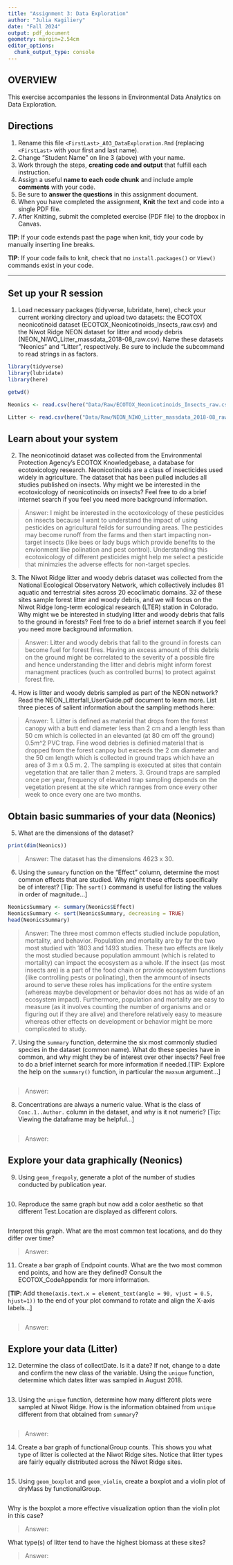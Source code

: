 ```yaml
---
title: "Assignment 3: Data Exploration"
author: "Julia Kagiliery"
date: "Fall 2024"
output: pdf_document
geometry: margin=2.54cm
editor_options: 
  chunk_output_type: console
---
```


## OVERVIEW

This exercise accompanies the lessons in Environmental Data Analytics on Data Exploration.

## Directions

1.  Rename this file `<FirstLast>_A03_DataExploration.Rmd` (replacing `<FirstLast>` with your first and last name).
2.  Change "Student Name" on line 3 (above) with your name.
3.  Work through the steps, **creating code and output** that fulfill each instruction. 
4.  Assign a useful **name to each code chunk** and include ample **comments** with your code.
5.  Be sure to **answer the questions** in this assignment document.
6.  When you have completed the assignment, **Knit** the text and code into a single PDF file.
7.  After Knitting, submit the completed exercise (PDF file) to the dropbox in Canvas.

**TIP**: If your code extends past the page when knit, tidy your code by manually inserting line breaks.

**TIP**: If your code fails to knit, check that no `install.packages()` or `View()` commands exist in your code. 

---

## Set up your R session

1.  Load necessary packages (tidyverse, lubridate, here), check your current working directory and upload two datasets: the ECOTOX neonicotinoid dataset (ECOTOX_Neonicotinoids_Insects_raw.csv) and the Niwot Ridge NEON dataset for litter and woody debris (NEON_NIWO_Litter_massdata_2018-08_raw.csv). Name these datasets "Neonics" and "Litter", respectively. Be sure to include the subcommand to read strings in as factors.

```r
library(tidyverse)
library(lubridate)
library(here)

getwd()

Neonics <- read.csv(here("Data/Raw/ECOTOX_Neonicotinoids_Insects_raw.csv"), stringsAsFactors = TRUE)

Litter <- read.csv(here("Data/Raw/NEON_NIWO_Litter_massdata_2018-08_raw.csv"), stringsAsFactors = TRUE)

```

## Learn about your system

2.  The neonicotinoid dataset was collected from the Environmental Protection Agency's ECOTOX Knowledgebase, a database for ecotoxicology research. Neonicotinoids are a class of insecticides used widely in agriculture. The dataset that has been pulled includes all studies published on insects. Why might we be interested in the ecotoxicology of neonicotinoids on insects? Feel free to do a brief internet search if you feel you need more background information.

> Answer: I might be interested in the ecotoxicology of these pesticides on insects because I want to understand the impact of using pesticides on agricultural feilds for surrounding areas. The pesticides may become runoff from the farms and then start impacting non-target insects (like bees or lady bugs which provide benefits to the envionment like polination and pest control). Understanding this ecotoxicology of different pesticides might help me select a pesticide that minimzies the adverse effects for non-target species.    

3.  The Niwot Ridge litter and woody debris dataset was collected from the National Ecological Observatory Network, which collectively includes 81 aquatic and terrestrial sites across 20 ecoclimatic domains. 32 of these sites sample forest litter and woody debris, and we will focus on the Niwot Ridge long-term ecological research (LTER) station in Colorado. Why might we be interested in studying litter and woody debris that falls to the ground in forests? Feel free to do a brief internet search if you feel you need more background information.

> Answer: Litter and woody debris that fall to the ground in forests can become fuel for forest fires. Having an excess amount of this debris on the ground might be correlated to the severity of a possible fire and hence understanding the litter and debris might inform forest managment practices (such as controlled burns) to protect against forest fire.   

4.  How is litter and woody debris sampled as part of the NEON network? Read the NEON_Litterfall_UserGuide.pdf document to learn more. List three pieces of salient information about the sampling methods here:

> Answer: 
 1. Litter is defined as material that drops from the forest canopy with a butt end diameter less than 2 cm and a length less than 50 cm which is collected in an elevanted (at 80 cm off the ground) 0.5m^2 PVC trap. Fine wood debries is definied material that is dropped from the forest canpoy but exceeds the 2 cm diameter and the 50 cm length which is collected in ground traps which have an area of 3 m x 0.5 m. 
 2. The sampling is executed at sites that contain vegetation that are taller than 2 meters. 
 3. Ground traps are sampled once per year, frequency of elevated trap sampling depends on the vegetation present at the site which rannges from once every other week to once every one are two months. 

## Obtain basic summaries of your data (Neonics)

5.  What are the dimensions of the dataset?

```r
print(dim(Neonics))
```
> Answer:  The dataset has the dimensions 4623 x 30.

6.  Using the `summary` function on the "Effect" column, determine the most common effects that are studied. Why might these effects specifically be of interest? [Tip: The `sort()` command is useful for listing the values in order of magnitude...]

```r
NeonicsSummary <- summary(Neonics$Effect)
NeonicsSummary <- sort(NeonicsSummary, decreasing = TRUE)
head(NeonicsSummary)
```

> Answer: The three most common effects studied include population, mortality, and behavior. Population and mortality are by far the two most studied with 1803 and 1493 studies. These two effects are likely the most studied because population ammount (which is related to mortality) can impact the ecosystem as a whole. If the insect (as most insects are) is a part of the food chain or provide ecosystem functions (like controlling pests or polinating), then the ammount of insects around to serve these roles has implications for the entire system (whereas maybe development or behavior does not has as wide of an ecosystem impact). Furthermore, population and mortality are easy to measure (as it involves counting the number of organisms and or figuring out if they are alive) and therefore relatively easy to measure whereas other effects on development or behavior might be more complicated to study.


7.  Using the `summary` function, determine the six most commonly studied species in the dataset (common name). What do these species have in common, and why might they be of interest over other insects? Feel free to do a brief internet search for more information if needed.[TIP: Explore the help on the `summary()` function, in particular the `maxsum` argument...]

```r


```

> Answer:

8.  Concentrations are always a numeric value. What is the class of `Conc.1..Author.` column in the dataset, and why is it not numeric? [Tip: Viewing the dataframe may be helpful...]

```r


```

> Answer:

## Explore your data graphically (Neonics)

9.  Using `geom_freqpoly`, generate a plot of the number of studies conducted by publication year.

```r


```

10. Reproduce the same graph but now add a color aesthetic so that different Test.Location are displayed as different colors.

```r


```

Interpret this graph. What are the most common test locations, and do they differ over time?

> Answer:

11. Create a bar graph of Endpoint counts. What are the two most common end points, and how are they defined? Consult the ECOTOX_CodeAppendix for more information. 

[**TIP**: Add `theme(axis.text.x = element_text(angle = 90, vjust = 0.5, hjust=1))` to the end of your plot command to rotate and align the X-axis labels...]

```r


```

> Answer:

## Explore your data (Litter)

12. Determine the class of collectDate. Is it a date? If not, change to a date and confirm the new class of the variable. Using the `unique` function, determine which dates litter was sampled in August 2018.

```r


```

13. Using the `unique` function, determine how many different plots were sampled at Niwot Ridge. How is the information obtained from `unique` different from that obtained from `summary`?

```r


```

> Answer:

14. Create a bar graph of functionalGroup counts. This shows you what type of litter is collected at the Niwot Ridge sites. Notice that litter types are fairly equally distributed across the Niwot Ridge sites.

```r


```

15. Using `geom_boxplot` and `geom_violin`, create a boxplot and a violin plot of dryMass by functionalGroup.

```r


```

Why is the boxplot a more effective visualization option than the violin plot in this case?

> Answer:

What type(s) of litter tend to have the highest biomass at these sites?

> Answer:
